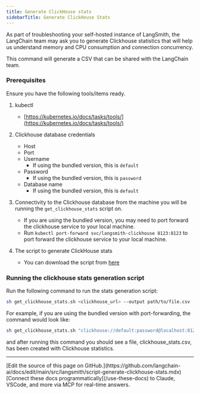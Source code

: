 ```yaml
---
title: Generate ClickHouse stats
sidebarTitle: Generate ClickHouse Stats
---
```


As part of troubleshooting your self-hosted instance of LangSmith, the LangChain team may ask you to generate Clickhouse statistics that will help us understand memory and CPU consumption and connection concurrency.

This command will generate a CSV that can be shared with the LangChain team.

### Prerequisites

Ensure you have the following tools/items ready.

1. kubectl

   * [https://kubernetes.io/docs/tasks/tools/](https://kubernetes.io/docs/tasks/tools/)

2. Clickhouse database credentials

   * Host
   * Port
   * Username
     * If using the bundled version, this is `default`
   * Password
     * If using the bundled version, this is `password`
   * Database name
     * If using the bundled version, this is `default`

3. Connectivity to the Clickhouse database from the machine you will be running the `get_clickhouse_stats` script on.

   * If you are using the bundled version, you may need to port forward the clickhouse service to your local machine.
   * Run `kubectl port-forward svc/langsmith-clickhouse 8123:8123` to port forward the clickhouse service to your local machine.

4. The script to generate ClickHouse stats

   * You can download the script from [here](https://github.com/langchain-ai/helm/blob/main/charts/langsmith/scripts/get_clickhouse_stats.sh)

### Running the clickhouse stats generation script

Run the following command to run the stats generation script:

```bash
sh get_clickhouse_stats.sh <clickhouse_url> --output path/to/file.csv
```

For example, if you are using the bundled version with port-forwarding, the command would look like:

```bash
sh get_clickhouse_stats.sh "clickhouse://default:password@localhost:8123/default" --output clickhouse_stats.csv
```

and after running this command you should see a file, clickhouse\_stats.csv, has been created with Clickhouse statistics.

---

<Callout icon="pen-to-square" iconType="regular">
    [Edit the source of this page on GitHub.](https://github.com/langchain-ai/docs/edit/main/src/langsmith/script-generate-clickhouse-stats.mdx)
</Callout>
<Tip icon="terminal" iconType="regular">
    [Connect these docs programmatically](/use-these-docs) to Claude, VSCode, and more via MCP for    real-time answers.
</Tip>
